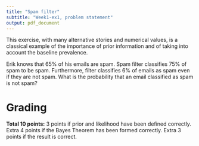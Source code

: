 ```yaml
---
title: "Spam filter"
subtitle: "Week1-ex1, problem statement"
output: pdf_document
---
```



This exercise, with many alternative stories and numerical values, is a classical 
example of the importance of prior information and of taking into account the 
baseline prevalence. 

Erik knows that 65\% of his emails are spam. Spam filter classifies 75\% of spam to be spam. Furthermore, filter classifies 6\% of emails as spam even if they are not spam. What is the probability that an email classified as spam is not spam? 

# Grading

**Total 10 points:** 3 points if prior and likelihood have been defined correctly. Extra 4 points if the Bayes Theorem has been formed correctly. Extra 3 points if the result is correct.